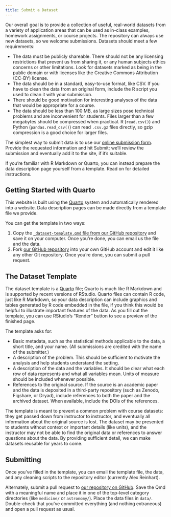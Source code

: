 ```yaml
---
title: Submit a Dataset
---
```


Our overall goal is to provide a collection of useful, real-world datasets from
a variety of application areas that can be used as in-class examples, homework
assignments, or course projects. The repository can always use new datasets, so
we welcome submissions. Datasets should meet a few requirements:

- The data must be publicly shareable. There should not be any licensing
  restrictions that prevent us from sharing it, or any human subjects ethics
  concerns or other limitations. Look for datasets marked as being in the public
  domain or with licenses like the Creative Commons Attribution (CC-BY) license.
- The data should be in a standard, easy-to-use format, like CSV. If you have to
  clean the data from an original form, include the R script you used to clean
  it with your submission.
- There should be good motivation for interesting analyses of the data that
  would be appropriate for a course.
- The data should be less than 100 MB, as large sizes pose technical problems
  and are inconvenient for students. Files larger than a few megabytes should be
  compressed when practical. R (`read.csv()`) and Python (`pandas.read_csv()`)
  can read `.csv.gz` files directly, so gzip compression is a good choice for
  larger files.


The simplest way to submit data is to use our [online submission
form](https://docs.google.com/forms/d/e/1FAIpQLScQgxgq7bFnKicoS0I2DdKGscGoJLvO5EG20_NYkKPEsOB8Yg/viewform?usp=sf_link).
Provide the requested information and hit Submit; we'll review the submission
and eventually add it to the site, if it's suitable.

If you're familiar with R Markdown or Quarto, you can instead prepare the data
description page yourself from a template. Read on for detailed instructions.


## Getting Started with Quarto

This website is built using the [Quarto](https://quarto.org) system and
automatically rendered into a website. Data description pages can be made
directly from a template file we provide.

You can get the template in two ways:

1. Copy the [`_dataset-template.qmd` file from our GitHub
   repository](https://github.com/cmustatistics/data-repository/blob/main/_dataset-template.qmd)
   and save it on your computer. Once you're done, you can email us the file and
   the data.
2. Fork [our GitHub
   repository](https://github.com/cmustatistics/data-repository) into your own
   GitHub account and edit it like any other Git repository. Once you're done,
   you can submit a pull request.

## The Dataset Template

The dataset template is a [Quarto](https://quarto.org/docs/guide/) file; Quarto
is much like R Markdown and is supported by recent versions of RStudio. Quarto
files can contain R code, just like R Markdown, so your data description can
include graphics and tables generated by R code embedded in the file, if you
think this would be helpful to illustrate important features of the data. As you
fill out the template, you can use RStudio's "Render" button to see a preview of
the finished page.

The template asks for:

- Basic metadata, such as the statistical methods applicable to the data, a
  short title, and your name. (All submissions are credited with the name of the
  submitter.)
- A description of the problem. This should be sufficient to motivate the
  analysis and help students understand the setting.
- A description of the data and the variables. It should be clear what each row
  of data represents and what all variables mean. Units of measure should be
  included whenever possible.
- References to the original source. If the source is an academic paper and the
  data is deposited in a third-party repository (such as Zenodo, Figshare, or
  Dryad), include references to both the paper and the archived dataset. When
  available, include the DOIs of the references.

The template is meant to prevent a common problem with course datasets: they get
passed down from instructor to instructor, and eventually all information about
the original source is lost. The dataset may be presented to students without
context or important details (like units), and the instructor may not be able to
find the original data or references to answer questions about the data. By
providing sufficient detail, we can make datasets reusable for years to come.

## Submitting

Once you've filled in the template, you can email the template file, the data,
and any cleaning scripts to the repository editor (currently Alex Reinhart).

Alternately, submit a pull request to [our repository on
GitHub](https://github.com/cmustatistics/data-repository). Save the Qmd with a
meaningful name and place it in one of the top-level category directories (like
`medicine/` or `astronomy/`). Place the data files in `data/`. Double-check that
you've committed everything (and nothing extraneous) and open a pull request as
usual.
